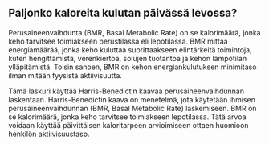 ## Paljonko kaloreita kulutan päivässä levossa?

Perusaineenvaihdunta (BMR, Basal Metabolic Rate) on se kalorimäärä, jonka keho tarvitsee toimiakseen perustilassa eli lepotilassa. BMR mittaa energiamäärää, jonka keho kuluttaa suorittaakseen elintärkeitä toimintoja, kuten hengittämistä, verenkiertoa, solujen tuotantoa ja kehon lämpötilan ylläpitämistä. Toisin sanoen, BMR on kehon energiankulutuksen minimitaso ilman mitään fyysistä aktiivisuutta.

Tämä laskuri käyttää Harris-Benedictin kaavaa perusaineenvaihdunnan laskentaan. Harris-Benedictin kaava on menetelmä, jota käytetään ihmisen perusaineenvaihdunnan (BMR, Basal Metabolic Rate) laskemiseen. BMR on se kalorimäärä, jonka keho tarvitsee toimiakseen lepotilassa. Tätä arvoa voidaan käyttää päivittäisen kaloritarpeen arvioimiseen ottaen huomioon henkilön aktiivisuustaso.
